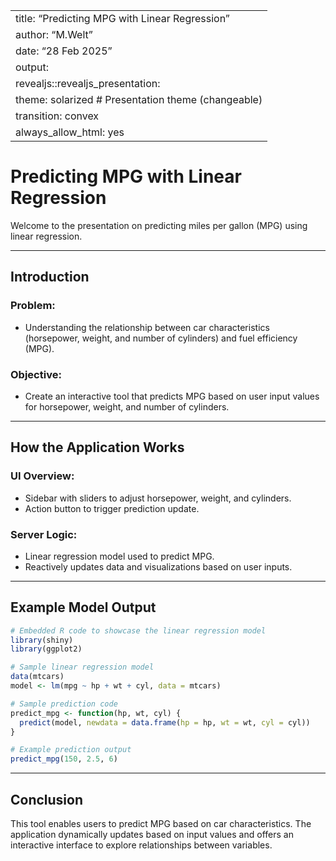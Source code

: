 
---
title: "Predicting MPG with Linear Regression"
author: "M.Welt"
date: "28 Feb 2025"
output:
  revealjs::revealjs_presentation:
    theme: solarized   # Presentation theme (changeable)
    transition: convex
always_allow_html: yes
---

# Predicting MPG with Linear Regression

Welcome to the presentation on predicting miles per gallon (MPG) using linear regression.

---

## Introduction

### Problem:
- Understanding the relationship between car characteristics (horsepower, weight, and number of cylinders) and fuel efficiency (MPG).

### Objective:
- Create an interactive tool that predicts MPG based on user input values for horsepower, weight, and number of cylinders.

---

## How the Application Works

### UI Overview:
- Sidebar with sliders to adjust horsepower, weight, and cylinders.
- Action button to trigger prediction update.

### Server Logic:
- Linear regression model used to predict MPG.
- Reactively updates data and visualizations based on user inputs.

---

## Example Model Output

```r
# Embedded R code to showcase the linear regression model
library(shiny)
library(ggplot2)

# Sample linear regression model
data(mtcars)
model <- lm(mpg ~ hp + wt + cyl, data = mtcars)

# Sample prediction code
predict_mpg <- function(hp, wt, cyl) {
  predict(model, newdata = data.frame(hp = hp, wt = wt, cyl = cyl))
}

# Example prediction output
predict_mpg(150, 2.5, 6)
```

---

## Conclusion

This tool enables users to predict MPG based on car characteristics. The application dynamically updates based on input values and offers an interactive interface to explore relationships between variables.
